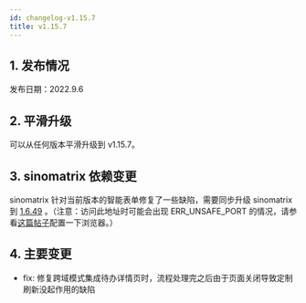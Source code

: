 ```yaml
---
id: changelog-v1.15.7
title: v1.15.7
---
```



## 1. 发布情况

发布日期：2022.9.6

<BundleList version="1.15.7" frontend="1.15.7" backend="1.15.5" font="1.13.0" />

## 2. 平滑升级

可以从任何版本平滑升级到 v1.15.7。

## 3. sinomatrix 依赖变更

sinomatrix 针对当前版本的智能表单修复了一些缺陷，需要同步升级 sinomatrix 到 [1.6.49](http://47.93.34.153:10080/sino-matrix/sino-matrix/blob/master/CHANGELOG.md) 。（注意：访问此地址时可能会出现 ERR_UNSAFE_PORT 的情况，请参看[这篇帖子](https://blog.csdn.net/kjcxmx/article/details/118122483)配置一下浏览器。）

## 4. 主要变更

- fix: 修复跨域模式集成待办详情页时，流程处理完之后由于页面关闭导致定制刷新没起作用的缺陷
